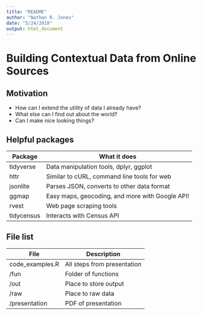 ```yaml
---
title: "README"
author: "Nathan R. Jones"
date: "5/24/2018"
output: html_document
---
```


# Building Contextual Data from Online Sources

## Motivation

  - How can I extend the utility of data I already have?
  - What else can I find out about the world?
  - Can I make nice looking things?
  
## Helpful packages
  
  | Package | What it does |
  |---------|--------------|
  | tidyverse | Data manipulation tools, dplyr, ggplot |
  | httr | Similar to cURL, command line tools for web |
  | jsonlite | Parses JSON, converts to other data format |
  | ggmap | Easy maps, geocoding, and more with Google API! |
  | rvest | Web page scraping tools | 
  | tidycensus | Interacts with Census API |


## File list

| File | Description |  
|---------|--------------|
| code_examples.R | All steps from presentation |
| /fun | Folder of functions |
| /out | Place to store output |
| /raw | Place to raw data |
| /presentation | PDF of presentation | 
